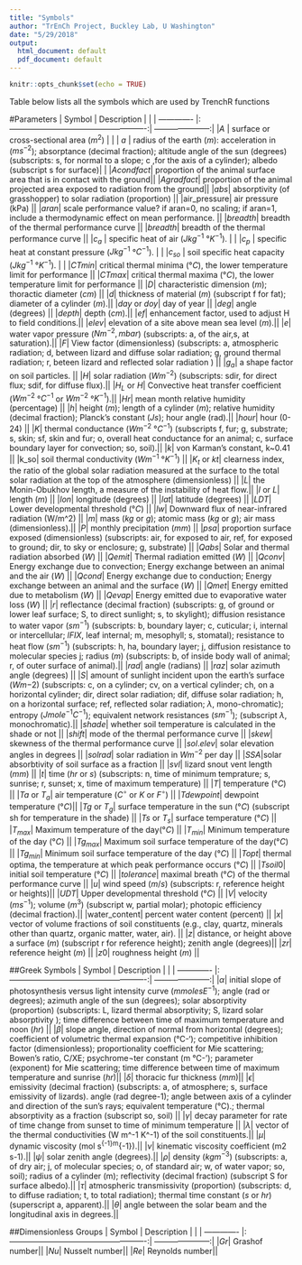 ```yaml
---
title: "Symbols"
author: "TrEnCh Project, Buckley Lab, U Washington"
date: "5/29/2018"
output:
  html_document: default
  pdf_document: default
---
```


```r
knitr::opts_chunk$set(echo = TRUE)
```

Table below lists all the symbols which are used by TrenchR functions

#Parameters
| Symbol        | Description           |   |
| ------------- |:----------------------------------------------------:| ---------------------:|
|$A$ | surface or cross-sectional area ($m^2$) |  |
| $a$ | radius of the earth ($m$): acceleration in ($ms^{-2}$); absorptance (decimal fraction); altitude angle of the sun (degrees)(subscripts: s, for normal to a slope; c ,for the axis of a cylinder); albedo (subscript s for surface)|   |
|$Acondfact$| proportion of the animal surface area that is in contact with the ground||
|$Agradfact$| proportion of the animal projected area exposed to radiation from the ground||
|$abs$| absorptivity (of grasshopper) to solar radiation (proportion) ||
|air_pressure| air pressure (kPa) ||
|$aran$| scale performance value? if aran=0, no scaling; if aran=1, include a thermodynamic effect on mean performance. ||
|$breadth$| breadth of the thermal performance curve ||
|$breadth$| breadth of the thermal performance curve ||
|$c_a$ |	specific heat of air ($J kg^{-1}$ &deg;$K^{-1}$). | |
|$c_p$ |	specific heat at constant pressure ($J kg^{-1}$ &deg;$C^{-1}$). | |
|$c_{so}$ |	soil specific heat capacity ($J kg^{-1}$ &deg;$K^{-1}$). | |
|$CTmin$| critical thermal minima (&deg;$C$), the lower temperature limit for performance ||
|$CTmax$| critical thermal maxima (&deg;$C$), the lower temperature limit for performance ||
|$D$|	characteristic dimension ($m$); thoractic diameter ($cm$) ||
|$d$|	thickness of material ($m$) (subscript f for fat); diameter of a cylinder ($m$).||
|$day$ or $doy$| day of year ||
|$deg$| angle (degrees) ||
|$depth$|	depth ($cm$).||
|$ef$| enhancement factor, used to adjust H to field conditions.||
|$elev$| elevation of a site above mean sea level ($m$).||
|$e$|	water vapor pressure ($N m^{-2}, mbar$) (subscripts: a, of the air,s, at saturation).||
|$F$| View factor (dimensionless) (subscripts: a, atmospheric radiation; d, between lizard and diffuse solar radiation; g, ground thermal radiation; r, beteen lizard and reflected solar radiation ) ||
|$g_a$| a shape factor on soil particles. ||
|$H$|	solar radiation ($W m^{-2}$) (subscripts: sdir, for direct flux; sdif, for diffuse flux).||
|$H_L$ or $H$|	Convective heat transfer coefficient ($W m^{-2}$ &deg;$C^{-1}$ or $W m^{-2}$ &deg;$K^{-1}$).||
|$Hr$| mean month relative humidity (percentage) ||
|$h$|	height ($m$); length of a cylinder ($m$); relative humidity (decimal fraction); Planck's constant ($J s$); hour angle (rad).||
|$hour$| hour (0-24) ||
|$K$|	thermal conductance ($W m^{-2}$ &deg;$C^{-1}$) (subscripts f, fur; g, substrate; s, skin; sf, skin and fur; o, overall heat conductance for an animal; c, surface boundary layer for convection; so, soil).||
|$k$| von Karman's constant, k~0.41 ||
|k_so| soil thermal conductivity ($W m^{-1}$ &deg;$K^{-1}$) ||
|$K_t$ or $kt$| clearness index, the ratio of the global solar radiation measured at the surface to the total solar radiation at the top of the atmosphere (dimensionless) ||
|$L$| the Monin-Obukhov length, a measure of the instability of heat flow.||
|$l$ or $L$| length ($m$) ||
|$lon$| longitude (degrees) ||
|$lat$| latitude (degrees) ||
|$LDT$| Lower developmental threshold (&deg;$C$)  ||
|$lw$| Downward flux of near-infrared radiation (W/m^2) ||
|$m$|	mass ($kg$ or $g$); atomic mass ($kg$ or $g$); air mass (dimensionless).||
|$P$| monthly precipitation ($mm$) ||
|$psa$| proportion surface exposed (dimensionless) (subscripts: air, for exposed to air, ref, for exposed to ground; dir, to sky or enclosure; g, substrate) ||
|$Qabs$| Solar and thermal radiation absorbed ($W$) ||
|$Qemit$| Thermal radiation emitted ($W$) ||
|$Qconv$| Energy exchange due to convection; Energy exchange between an animal and the air ($W$) ||
|$Qcond$| Energy exchange due to conduction; Energy exchange between an animal and the surface ($W$) ||
|$Qmet$| Energy emitted due to metabolism ($W$) ||
|$Qevap$| Energy emitted due to evaporative water loss ($W$) ||
|$r$|	reflectance (decimal fraction) (subscripts: g, of ground or lower leaf surface; S, to direct sunlight; s, to skylight); diffusion resistance to water vapor ($s m^{-1}$) (subscripts: b, boundary layer; c, cuticular; i, internal or intercellular; $l FIX$, leaf internal; m, mesophyll; s, stomatal); resistance to heat flow ($s m^{-1}$) (subscripts: h, ha, boundary layer; j, diffusion resistance to molecular species j; radius ($m$) (subscripts: b, of inside body wall of animal; r, of outer surface of animal).||
|$rad$| angle (radians) ||
|$raz$| solar azimuth angle (degrees) ||
|$S$|	amount of sunlight incident upon the earth's surface ($W m{-2}$) (subscripts: c, on a cylinder; cv, on a vertical cylinder; ch, on a horizontal cylinder; dir, direct solar radiation; dif, diffuse solar radiation; h, on a horizontal surface; ref, reflected solar radiation; $\lambda$, mono-chromatic); entropy ($J mole^{-1} C^{-1}$); equivalent network resistances ($s m^{-1}$); (subscript $\lambda$, monochromatic).||
|$shade$| whether soil temperature is calculated in the shade or not ||
|$shift$| mode of the thermal performance curve ||
|$skew$| skewness of the thermal performance curve ||
|$sol.elev$| solar elevation angles in degrees ||
|$solrad$| solar radiation in $W m^{-2}$ per day ||
|$SSA$|solar absorbtivity of soil surface as a fraction ||
|$svl$| lizard snout vent length ($mm$) ||
|$t$| time ($hr$ or $s$) (subscripts: n, time of minimum temprature; s, sunrise; r, sunset; x, time of maximum temperature) ||
|$T$| temperature (&deg;$C$) ||
|$Ta$ or $T_a$|	air temperature ($C^{\circ}$ or $K$ or $F^{\circ}$) ||
|$Tdewpoint$|	dewpoint temperature (&deg;$C$)||
|$Tg$ or $T_g$| surface temperature in the sun (&deg;$C$) (subscript sh for temperature in the shade) ||
|$Ts$ or $T_s$| surface temperature (&deg;$C$) ||
|$T_{max}$| Maximum temperature of the day(&deg;$C$) ||
|$T_{min}$| Minimum temperature of the day (&deg;$C$) ||
|$Tg_{max}$| Maximum soil surface temperature of the day(&deg;$C$) ||
|$Tg_{min}$| Minimum soil surface temperature of the day (&deg;$C$) ||
|$Topt$| thermal optima, the temperature at which peak performance occurs (&deg;$C$) ||
|$Tsoil0$| initial soil temperature (&deg;$C$) ||
|$tolerance$| maximal breath (&deg;$C$) of the thermal performance curve ||
|$u$| wind speed ($m/s$) (subscripts: r, reference height or heights)||
|$UDT$| Upper developmental threshold (&deg;$C$)  || 
|$V$|	velocity ($m s^{-1}$); volume ($m^{3}$) (subscript w, partial molar); photopic efficiency (decimal fraction).||
|water_content| percent water content (percent) ||
|$x$| vector of volume fractions of soil constituents (e.g., clay, quartz, minerals other than quartz, organic matter, water, air). ||
|$z$| distance, or height above a surface ($m$) (subscript r for reference height); zenith angle (degrees)||
|$zr$| reference height ($m$) ||
|$z0$| roughness height ($m$) ||

##Greek Symbols
| Symbol        | Description           |   |
| ------------- |:----------------------------------------------------:| ---------------------:|
|$\alpha$|	initial slope of photosynthesis versus light intensity curve ($mmoles E^{-1}$); angle (rad or degrees); azimuth angle of the sun (degrees); solar absorptivity (proportion) (subscripts: L, lizard thermal absorptivity; S, lizard solar absorptivity ); time difference between time of maximum temperature and noon ($hr$) ||
|$\beta$| slope angle, direction of normal from horizontal (degrees); coefficient of volumetric thermal expansion (°C-'); competitive inhibition factor (dimensionless); proportionality coefficient for Mie scattering; Bowen's ratio, C/XE; psychrome¬ter constant (m °C-'); parameter (exponent) for Mie scattering; time difference between time of maximum temperature and sunrise ($hr$)||
|$\delta$|	thoracic fur thickness ($mm$)||
|$\epsilon$| emissivity (decimal fraction) (subscripts: a, of atmosphere; s, surface emissivity of lizards). angle (rad degree-1); angle between axis of a cylinder and direction of the sun's rays; equivalent temperature (°C).;  thermal absorptivity as a fraction (subscript so, soil) ||
|$\gamma$| decay parameter for rate of time change from sunset to time of minimum temperature ||
|$\lambda$| vector of the thermal conductivities (W m^-1 K^-1) of the soil constituents.||
|$\mu$| dynamic viscosity (mol s^{-1}m^{-1}).||
|$\nu$| kinematic viscosity coefficient (m2 s-1).||
|$\psi$| solar zenith angle (degrees).||
|$\rho$|	density ($kg m^{-3}$) (subscripts: a, of dry air; j, of molecular species; o, of standard air; w, of water vapor; so, soil); radius of a cylinder (m); reflectivity (decimal fraction) (subscript S for surface albedo).||
|$\tau$|	atmospheric transmissivity (proportion) (subscripts: d, to diffuse radiation; t, to total radiation); thermal time constant ($s$ or $hr$) (superscript a, apparent).||
|$\theta$| angle between the solar beam and the longitudinal axis in degrees.||

##Dimensionless Groups
| Symbol        | Description           |   |
| ------------- |:----------------------------------------------------:| ---------------------:|
|$Gr$|	Grashof number||
|$Nu$|	Nusselt number||
|$Re$|	Reynolds number||

